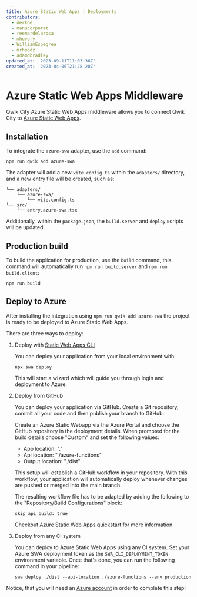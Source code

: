 ```yaml
---
title: Azure Static Web Apps | Deployments
contributors:
  - derkoe
  - manucorporat
  - reemardelarosa
  - mhevery
  - WilliamEspegren
  - mrhoodz
  - adamdbradley
updated_at: '2023-09-11T11:03:36Z'
created_at: '2023-04-06T21:28:28Z'
---
```


# Azure Static Web Apps Middleware

Qwik City Azure Static Web Apps middleware allows you to connect Qwik City to [Azure Static Web Apps](https://learn.microsoft.com/azure/static-web-apps/).

## Installation

To integrate the `azure-swa` adapter, use the `add` command:

```shell
npm run qwik add azure-swa
```

The adapter will add a new `vite.config.ts` within the `adapters/` directory, and a new entry file will be created, such as:

```shell
└── adapters/
    └── azure-swa/
        └── vite.config.ts
└── src/
    └── entry.azure-swa.tsx
```

Additionally, within the `package.json`, the `build.server` and `deploy` scripts will be updated.

## Production build

To build the application for production, use the `build` command, this command will automatically run `npm run build.server` and `npm run build.client`:

```shell
npm run build
```

## Deploy to Azure

After installing the integration using `npm run qwik add azure-swa` the project is ready to be deployed to Azure Static Web Apps.

There are three ways to deploy:

1. Deploy with [Static Web Apps CLI](https://azure.github.io/static-web-apps-cli/)

   You can deploy your application from your local environment with:

   ```shell
   npx swa deploy
   ```

   This will start a wizard which will guide you through login and deployment to Azure.

2. Deploy from GitHub

   You can deploy your application via GitHub. Create a Git repository, commit all your code and then publish your branch to GitHub.

   Create an Azure Static Webapp via the Azure Portal and choose the GitHub repository in the deployment details. When prompted for the build details choose "Custom" and set the following values:

   - App location: "."
   - Api location: "./azure-functions"
   - Output location: "./dist"

   This setup will establish a GitHub workflow in your repository. With this workflow, your application will automatically deploy whenever changes are pushed or merged into the main branch.

   The resulting workflow file has to be adapted by adding the following to the "Repository/Build Configurations" block:

   ```text /skip_api_build/#b /true/#c
   skip_api_build: true
   ```

   Checkout [Azure Static Web Apps quickstart](https://learn.microsoft.com/azure/static-web-apps/get-started-portal?pivots=github) for more information.

3. Deploy from any CI system

   You can deploy to Azure Static Web Apps using any CI system. Set your Azure SWA deployment token as the `SWA_CLI_DEPLOYMENT_TOKEN` environment variable. Once that's done, you can run the following command in your pipeline:

   ```shell
   swa deploy ./dist --api-location ./azure-functions --env production
   ```

Notice, that you will need an [Azure account](https://signup.azure.com/) in order to complete this step!
